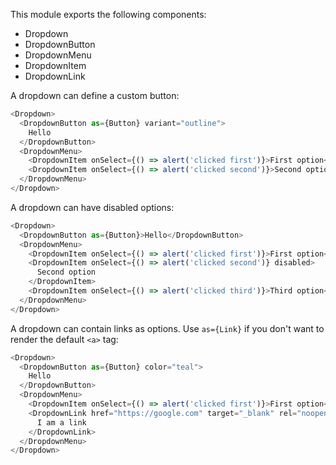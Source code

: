 This module exports the following components:

- Dropdown
- DropdownButton
- DropdownMenu
- DropdownItem
- DropdownLink

A dropdown can define a custom button:

```typescript jsx
<Dropdown>
  <DropdownButton as={Button} variant="outline">
    Hello
  </DropdownButton>
  <DropdownMenu>
    <DropdownItem onSelect={() => alert('clicked first')}>First option</DropdownItem>
    <DropdownItem onSelect={() => alert('clicked second')}>Second option</DropdownItem>
  </DropdownMenu>
</Dropdown>
```

A dropdown can have disabled options:

```typescript jsx
<Dropdown>
  <DropdownButton as={Button}>Hello</DropdownButton>
  <DropdownMenu>
    <DropdownItem onSelect={() => alert('clicked first')}>First option</DropdownItem>
    <DropdownItem onSelect={() => alert('clicked second')} disabled>
      Second option
    </DropdownItem>
    <DropdownItem onSelect={() => alert('clicked third')}>Third option</DropdownItem>
  </DropdownMenu>
</Dropdown>
```

A dropdown can contain links as options. Use `as={Link}` if you don't want to render the default
`<a>` tag:

```typescript jsx
<Dropdown>
  <DropdownButton as={Button} color="teal">
    Hello
  </DropdownButton>
  <DropdownMenu>
    <DropdownItem onSelect={() => alert('clicked first')}>First option</DropdownItem>
    <DropdownLink href="https://google.com" target="_blank" rel="noopener noreferrer">
      I am a link
    </DropdownLink>
  </DropdownMenu>
</Dropdown>
```
